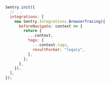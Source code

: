 ```javascript
Sentry.init({
  // ...
  integrations: [
    new Sentry.Integrations.BrowserTracing({
      beforeNavigate: context => {
        return {
          ...context,
          tags: {
            ...context.tags,
            resultFormat: "legacy",
          },
        };
      },
    }),
  ],
});
```
